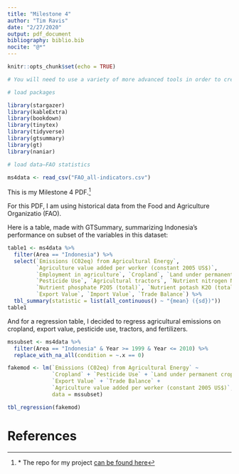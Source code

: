 ```yaml
---
title: "Milestone 4"
author: "Tim Ravis"
date: "2/27/2020"
output: pdf_document
bibliography: biblio.bib
nocite: "@*"
---
```


```r
knitr::opts_chunk$set(echo = TRUE)
```


```r
# You will need to use a variety of more advanced tools in order to create your paper. The single best reference is R Markdown: The Definitive Guide. The purpose of this milestone is to confirm that you know how to use them. The final version of your paper will be a PDF. (Consider using the tinytex package, especially if you are on Windows.) I recommend using the pdf_document2 class which comes with the bookdown package. Show us that you know how to use all the relevant tools by producing a short PDF which contains the following components: a bibliography (and associated references), a footnote, a table (using the gt package), a regression table (using whatever packages you like – options include gtsummary, stargazer, kable/kableExtra, and report). All of this can be brief (i.e., just two entries in the References is fine) and fake (made up data in the tables). We just want to see that you can get things to work. Submit the PDF to Canvas. Include the url for your Github repo in a footnote.


```


```r
# load packages

library(stargazer)
library(kableExtra)
library(bookdown)
library(tinytex)
library(tidyverse)
library(gtsummary)
library(gt)
library(naniar)

# load data—FAO statistics

ms4data <- read_csv("FAO_all-indicators.csv")

```

This is my Milestone 4 PDF.^[* The repo for my project [can be found here](https://github.com/soetimno/ravis_1006_final_project.git)]

For this PDF, I am using historical data from the Food and Agriculture Organizatio (FAO). 

Here is a table, made with GTSummary, summarizing Indonesia's performance on subset of the variables in this dataset:

```r
table1 <- ms4data %>%
  filter(Area == "Indonesia") %>% 
  select(`Emissions (C02eq) from Agricultural Energy`, 
         `Agriculture value added per worker (constant 2005 US$)`,
         `Employment in agriculture`, `Cropland`, `Land under permanent crops`,
         `Pesticide Use`, `Agricultural tractors`, `Nutrient nitrogen N (total)`,
         `Nutrient phosphate P2O5 (total)`, `Nutrient potash K2O (total)`,
         `Export Value`, `Import Value`, `Trade Balance`) %>% 
  tbl_summary(statistic = list(all_continuous() ~ "{mean} ({sd})"))
table1
```

And for a regression table, I decided to regress agricultural emissions on cropland, export value, pesticide use, tractors, and fertilizers. 

```r
mssubset <- ms4data %>% 
  filter(Area == "Indonesia" & Year >= 1999 & Year <= 2010) %>% 
  replace_with_na_all(condition = ~.x == 0)

fakemod <- lm(`Emissions (C02eq) from Agricultural Energy` ~ 
              `Cropland` + `Pesticide Use` + `Land under permanent crops` +
              `Export Value` + `Trade Balance` + 
              `Agriculture value added per worker (constant 2005 US$)`,
              data = mssubset)

tbl_regression(fakemod)
```

# References












